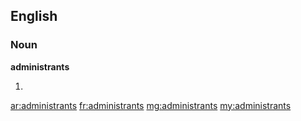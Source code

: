 ==English==

===Noun===
'''administrants'''
# {{plural of|administrant}}

[[ar:administrants]]
[[fr:administrants]]
[[mg:administrants]]
[[my:administrants]]